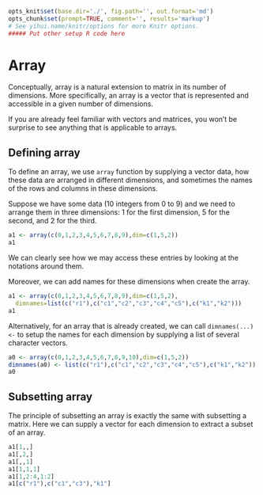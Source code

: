 ```r
opts_knit$set(base.dir='./', fig.path='', out.format='md')
opts_chunk$set(prompt=TRUE, comment='', results='markup')
# See yihui.name/knitr/options for more Knitr options.
##### Put other setup R code here

```

# Array

Conceptually, array is a natural extension to matrix in its number of dimensions. More specifically, an array is a vector that is represented and accessible in a given number of dimensions. 

If you are already feel familiar with vectors and matrices, you won't be surprise to see anything that is applicable to arrays.

## Defining array

To define an array, we use `array` function by supplying a vector data, how these data are arranged in different dimensions, and sometimes the names of the rows and columns in these dimensions.

Suppose we have some data (10 integers from 0 to 9) and we need to arrange them in three dimensions: 1 for the first dimension, 5 for the second, and 2 for the third.

```r
a1 <- array(c(0,1,2,3,4,5,6,7,8,9),dim=c(1,5,2))
a1
```

We can clearly see how we may access these entries by looking at the notations around them.

Moreover, we can add names for these dimensions when create the array.

```r
a1 <- array(c(0,1,2,3,4,5,6,7,8,9),dim=c(1,5,2),
  dimnames=list(c("r1"),c("c1","c2","c3","c4","c5"),c("k1","k2")))
a1
```

Alternatively, for an array that is already created, we can call `dimnames(...) <-` to setup the names for each dimension by supplying a list of several character vectors.

```r
a0 <- array(c(0,1,2,3,4,5,6,7,8,9,10),dim=c(1,5,2))
dimnames(a0) <- list(c("r1"),c("c1","c2","c3","c4","c5"),c("k1","k2"))
a0
```

## Subsetting array

The principle of subsetting an array is exactly the same with subsetting a matrix. Here we can supply a vector for each dimension to extract a subset of an array.

```r
a1[1,,]
a1[,2,]
a1[,,1]
a1[1,1,1]
a1[1,2:4,1:2]
a1[c("r1"),c("c1","c3"),"k1"]
```

